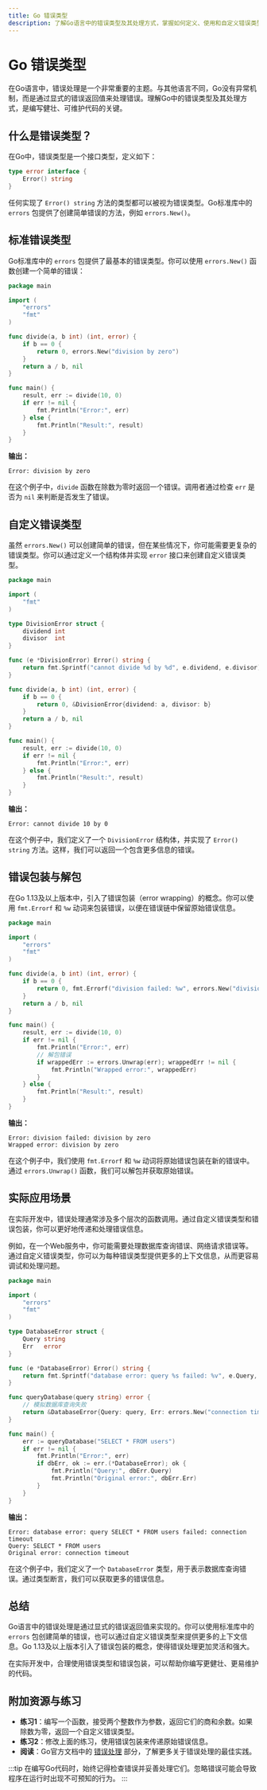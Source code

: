 ```yaml
---
title: Go 错误类型
description: 了解Go语言中的错误类型及其处理方式，掌握如何定义、使用和自定义错误类型。
---
```


# Go 错误类型

在Go语言中，错误处理是一个非常重要的主题。与其他语言不同，Go没有异常机制，而是通过显式的错误返回值来处理错误。理解Go中的错误类型及其处理方式，是编写健壮、可维护代码的关键。

## 什么是错误类型？

在Go中，错误类型是一个接口类型，定义如下：

```go
type error interface {
    Error() string
}
```

任何实现了 `Error() string` 方法的类型都可以被视为错误类型。Go标准库中的 `errors` 包提供了创建简单错误的方法，例如 `errors.New()`。

## 标准错误类型

Go标准库中的 `errors` 包提供了最基本的错误类型。你可以使用 `errors.New()` 函数创建一个简单的错误：

```go
package main

import (
    "errors"
    "fmt"
)

func divide(a, b int) (int, error) {
    if b == 0 {
        return 0, errors.New("division by zero")
    }
    return a / b, nil
}

func main() {
    result, err := divide(10, 0)
    if err != nil {
        fmt.Println("Error:", err)
    } else {
        fmt.Println("Result:", result)
    }
}
```

**输出：**
```
Error: division by zero
```

在这个例子中，`divide` 函数在除数为零时返回一个错误。调用者通过检查 `err` 是否为 `nil` 来判断是否发生了错误。

## 自定义错误类型

虽然 `errors.New()` 可以创建简单的错误，但在某些情况下，你可能需要更复杂的错误类型。你可以通过定义一个结构体并实现 `error` 接口来创建自定义错误类型。

```go
package main

import (
    "fmt"
)

type DivisionError struct {
    dividend int
    divisor  int
}

func (e *DivisionError) Error() string {
    return fmt.Sprintf("cannot divide %d by %d", e.dividend, e.divisor)
}

func divide(a, b int) (int, error) {
    if b == 0 {
        return 0, &DivisionError{dividend: a, divisor: b}
    }
    return a / b, nil
}

func main() {
    result, err := divide(10, 0)
    if err != nil {
        fmt.Println("Error:", err)
    } else {
        fmt.Println("Result:", result)
    }
}
```

**输出：**
```
Error: cannot divide 10 by 0
```

在这个例子中，我们定义了一个 `DivisionError` 结构体，并实现了 `Error() string` 方法。这样，我们可以返回一个包含更多信息的错误。

## 错误包装与解包

在Go 1.13及以上版本中，引入了错误包装（error wrapping）的概念。你可以使用 `fmt.Errorf` 和 `%w` 动词来包装错误，以便在错误链中保留原始错误信息。

```go
package main

import (
    "errors"
    "fmt"
)

func divide(a, b int) (int, error) {
    if b == 0 {
        return 0, fmt.Errorf("division failed: %w", errors.New("division by zero"))
    }
    return a / b, nil
}

func main() {
    result, err := divide(10, 0)
    if err != nil {
        fmt.Println("Error:", err)
        // 解包错误
        if wrappedErr := errors.Unwrap(err); wrappedErr != nil {
            fmt.Println("Wrapped error:", wrappedErr)
        }
    } else {
        fmt.Println("Result:", result)
    }
}
```

**输出：**
```
Error: division failed: division by zero
Wrapped error: division by zero
```

在这个例子中，我们使用 `fmt.Errorf` 和 `%w` 动词将原始错误包装在新的错误中。通过 `errors.Unwrap()` 函数，我们可以解包并获取原始错误。

## 实际应用场景

在实际开发中，错误处理通常涉及多个层次的函数调用。通过自定义错误类型和错误包装，你可以更好地传递和处理错误信息。

例如，在一个Web服务中，你可能需要处理数据库查询错误、网络请求错误等。通过自定义错误类型，你可以为每种错误类型提供更多的上下文信息，从而更容易调试和处理问题。

```go
package main

import (
    "errors"
    "fmt"
)

type DatabaseError struct {
    Query string
    Err   error
}

func (e *DatabaseError) Error() string {
    return fmt.Sprintf("database error: query %s failed: %v", e.Query, e.Err)
}

func queryDatabase(query string) error {
    // 模拟数据库查询失败
    return &DatabaseError{Query: query, Err: errors.New("connection timeout")}
}

func main() {
    err := queryDatabase("SELECT * FROM users")
    if err != nil {
        fmt.Println("Error:", err)
        if dbErr, ok := err.(*DatabaseError); ok {
            fmt.Println("Query:", dbErr.Query)
            fmt.Println("Original error:", dbErr.Err)
        }
    }
}
```

**输出：**
```
Error: database error: query SELECT * FROM users failed: connection timeout
Query: SELECT * FROM users
Original error: connection timeout
```

在这个例子中，我们定义了一个 `DatabaseError` 类型，用于表示数据库查询错误。通过类型断言，我们可以获取更多的错误信息。

## 总结

Go语言中的错误处理是通过显式的错误返回值来实现的。你可以使用标准库中的 `errors` 包创建简单的错误，也可以通过自定义错误类型来提供更多的上下文信息。Go 1.13及以上版本引入了错误包装的概念，使得错误处理更加灵活和强大。

在实际开发中，合理使用错误类型和错误包装，可以帮助你编写更健壮、更易维护的代码。

## 附加资源与练习

- **练习1**：编写一个函数，接受两个整数作为参数，返回它们的商和余数。如果除数为零，返回一个自定义错误类型。
- **练习2**：修改上面的练习，使用错误包装来传递原始错误信息。
- **阅读**：Go官方文档中的 [错误处理](https://golang.org/doc/effective_go.html#errors) 部分，了解更多关于错误处理的最佳实践。

:::tip
在编写Go代码时，始终记得检查错误并妥善处理它们。忽略错误可能会导致程序在运行时出现不可预知的行为。
:::